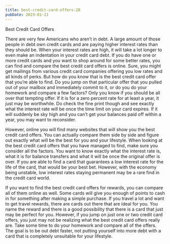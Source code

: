 ```yaml
---
title: best-credit-card-offers-28
pubDate: 2023-01-11
---
```


Best Credit Card Offers

There are very few Americans who aren’t in debt. A large amount of those people in debt own credit cards and are paying higher interest rates than they should be. When your interest rates are high, it will take a lot longer to even make an indentation in your credit card debt. If you do have one or more credit cards and you want to shop around for some better rates, you can find and compare the best credit card offers is online. Sure, you might get mailings from various credit card companies offering you low rates and all kinds of perks. But how do you know that is the best credit card offer that you’re able to find. Do you jump on that particular offer that you pulled out of your mailbox and immediately commit to it, or do you do your homework and compare a few factors? Only you know if you should be all over that tempting offer. If it is for a zero percent rate for at least a year, it just may be worthwhile. Do check the fine print though and see exactly what the interest rate will be once the time limit on your card expires. If it will suddenly be sky high and you can’t get your balances paid off within a year, you may want to reconsider.

However, online you will find many websites that will show you the best credit card offers. You can actually compare them side by side and figure out exactly what will be the best for you and your lifestyle. When looking at the best credit card offers that you have managed to find, make sure you consider all the factors. You want to know exactly what the interest rate is, what it is for balance transfers and what it will be once the original offer is over. If you are able to find a card that guarantees a low interest rate for the life of the card, that would be your best bet. However, with the economy being unstable, low interest rates staying permanent may be a rare find in the credit card world. 

If you want to find the best credit card offers for rewards, you can compare all of them online as well. Some cards will give you enough of points to cash in for something after making a simple purchase. If you travel a lot and want to get travel rewards, there are cards out there that are ideal for you. You name the reward and there is a good possibility that there is a card that just may be perfect for you. However, if you jump on just one or two credit card offers, you just may not be realizing what the best credit card offers really are. Take some time to do your homework and compare all of the offers. The goal is to be out debt faster, not putting yourself into more debt with a card that is completely unsuitable for your lifestyle.